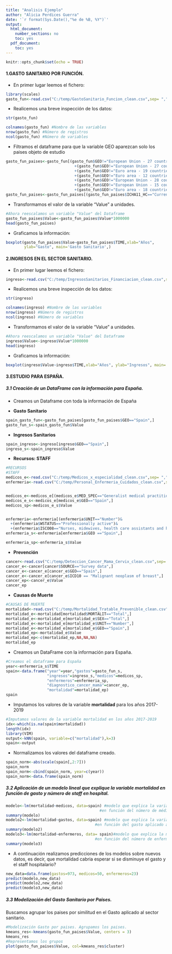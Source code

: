 ---
title: "Analisis Ejemplo"
author: "Alicia Perdices Guerra"
date: '`r format(Sys.Date(),"%e de %B, %Y")`'
output:
  html_document:
    number_sections: no
    toc: yes
  pdf_document:
    toc: yes
---

```{r setup, include=FALSE}
knitr::opts_chunk$set(echo = TRUE)
```

#### **1.GASTO SANITARIO POR FUNCIÓN.**

* En primer lugar leemos el fichero:

```{r}
library(scales)
gasto_fun<-read.csv("C:/temp/GastoSanitario_Funcion_clean.csv",sep= ",")
```

* Realicemos una breve inspección de los datos:

```{r}
str(gasto_fun)

```


```{r}
colnames(gasto_fun) #Nombre de las variables
nrow(gasto_fun) #Número de registros
ncol(gasto_fun) #Número de variables
```

* Filtramos el dataframe para que la variable GEO aparezcan solo los paises objeto de estudio

```{r}
gasto_fun_paises<-gasto_fun[(gasto_fun$GEO!="European Union - 27 countries (from 2020)")&
                              +(gasto_fun$GEO!="European Union - 27 countries (2007-2013)")&
                              +(gasto_fun$GEO!="Euro area - 19 countries  (from 2015)")&
                              +(gasto_fun$GEO!="Euro area - 12 countries (2001-2006)")&
                              +(gasto_fun$GEO!="European Union - 28 countries +(2013-2020)")&
                              +(gasto_fun$GEO!="European Union - 15 countries (1995-2004)")&
                              +(gasto_fun$GEO!="Euro area - 18 countries (2014)"),]
gasto_fun_paises<-gasto_fun_paises[(gasto_fun_paises$ICHA11_HC=="Current health care expenditure (CHE)"),]


```

* Transformamos el valor de la variable "Value" a unidades.

```{r}
#Ahora reescalamos un variable "Value" del Dataframe
gasto_fun_paises$Value<-gasto_fun_paises$Value*1000000
head(gasto_fun_paises)


```

* Graficamos la información:

```{r}
boxplot(gasto_fun_paises$Value~gasto_fun_paises$TIME,xlab="Años",
        ylab="Gasto", main='Gasto Sanitario',)
```

#### **2.INGRESOS EN EL SECTOR SANITARIO.**

* En primer lugar leemos el fichero:

```{r}
ingreso<-read.csv("C:/temp/IngresosSanitarios_Financiacion_clean.csv",sep= ",")
```

* Realicemos una breve inspección de los datos:

```{r}
str(ingreso)

```


```{r}
colnames(ingreso) #Nombre de las variables
nrow(ingreso) #Número de registros
ncol(ingreso) #Número de variables
```

* Transformamos el valor de la variable "Value" a unidades.

```{r}
#Ahora reescalamos un variable "Value" del Dataframe
ingreso$Value<-ingreso$Value*1000000
head(ingreso)

```

* Graficamos la información:

```{r}
boxplot(ingreso$Value~ingreso$TIME,xlab="Años", ylab="Ingresos", main='Ingresos Sanitarios',)
```


#### **3.ESTUDIO PARA ESPAÑA.**
##### **3.1 Creación de un DataFrame con la información para España.**

* Creamos un Dataframe con toda la información de España

* **Gasto Sanitario**

```{r}
spain_gasto_fun<-gasto_fun_paises[gasto_fun_paises$GEO=="Spain",]
gasto_fun_s<-spain_gasto_fun$Value
```

* **Ingresos Sanitarios**

```{r}
spain_ingreso<-ingreso[ingreso$GEO=="Spain",]
ingreso_s<-spain_ingreso$Value
```

* **Recursos: STAFF**

```{r}
#RECURSOS
#STAFF
medicos_e<-read.csv("C:/temp/Medicos_x_especialidad_clean.csv",sep= ",")
enfermeria<-read.csv("C:/temp/Personal_Enfermeria_Cuidados_clean.csv",sep= ",")


medicos_e<-medicos_e[(medicos_e$MED_SPEC=="Generalist medical practitioners"),]
medicos_e_s<-medicos_e[medicos_e$GEO=="Spain",]
medicos_sp<-medicos_e_s$Value


enfermeria<-enfermeria[(enfermeria$UNIT=="Number")&
  +(enfermeria$WSTATUS=="Professionally active")&
  +(enfermeria$ISCO08=="Nurses, midewives, health care assistants and home-based personal care workers"),]
enfermeria_s<-enfermeria[enfermeria$GEO =="Spain",]

enfermeria_sp<-enfermeria_s$Value
```

* **Prevención**

```{r}

cancer<-read.csv("C:/temp/Deteccion_Cancer_Mama_Cervix_clean.csv",sep= ",")
cancer_e<-cancer[cancer$SOURCE=="Survey data",]
cancer_e<-cancer_e[cancer_e$GEO=="Spain",]
cancer_e<-cancer_e[cancer_e$ICD10 == "Malignant neoplasm of breast",]
cancer_ep<-cancer_e$Value
cancer_ep
```

* **Causas de Muerte**

```{r}
#CAUSAS DE MUERTE
mortalidad<-read.csv("C:/temp/Mortalidad_Tratable_Prevenible_clean.csv",sep= ",")
mortalidad_e<-mortalidad[mortalidad$MORTALIT=="Total",]
mortalidad_e<-mortalidad_e[mortalidad_e$SEX=="Total",]
mortalidad_e<-mortalidad_e[mortalidad_e$UNIT=="Number",]
mortalidad_e<-mortalidad_e[mortalidad_e$GEO=="Spain",]
mortalidad_ep<-mortalidad_e$Value
mortalidad_ep<-c(mortalidad_ep,NA,NA,NA)
mortalidad_ep
```

* Creamos un DataFrame con la información para España.

```{r}
#Creamos el dataframe para España
year<-enfermeria_s$TIME
spain<-data.frame("year"=year,"gastos"=gasto_fun_s,
                  "ingresos"=ingreso_s,"medicos"=medicos_sp,
                  "enfermeros"=enfermeria_sp,
                  "diagnostico_cancer_mama"=cancer_ep,
                  "mortalidad"=mortalidad_ep)
spain
```

* Imputamos los valores de la variable **mortalidad** para los años 2017-2019

```{r}
#Imputamos valores de la variable mortalidad en los años 2017-2019
idx<-which(is.na(spain$mortalidad))
length(idx)
library(VIM)
output<-kNN(spain, variable=c("mortalidad"),k=3) 
spain<-output
```


* Normalizamos los valores del dataframe creado.

```{r}
spain_norm<-abs(scale(spain[,2:7]))
spain_norm
spain_norm<-cbind(spain_norm, year=c(year))
spain_norm<-data.frame(spain_norm)
```

##### **3.2 Aplicación de un modelo lineal que explique la variable mortalidad en función de gasto y número de staff en hospital.**

```{r}
modelo<-lm(mortalidad~medicos, data=spain) #modelo que explica la variable mortalidad 
                                         #en función del número de médicos disponibles.
summary(modelo)
modelo2<-lm(mortalidad~gastos, data=spain) #modelo que explica la variable mortalidad 
                                       #en función del gasto aplicado al sector sanitario.
summary(modelo2)
modelo3<-lm(mortalidad~enfermeros, data= spain)#modelo que explica la mortalidad 
                                       #en función del número de enfermeros disponibles.
summary(modelo3)
```

* A continuación realizamos predicciones de los modelos sobre nuevos datos, es decir, que mortalidad cabria esperar si se disminuye el gasto y el staff hospitalario?

```{r}
new_data=data.frame(gastos=973, medicos=50, enfermeros=23)
predict(modelo,new_data)
predict(modelo2,new_data)
predict(modelo3,new_data)
```

##### **3.3 Modelización del Gasto Sanitario por Paises.**

Buscamos agrupar los paises por similitud en el Gasto aplicado al sector sanitario.

```{r}
#Modelización Gasto por paises. Agrupamos los paises.
kmeans_res<-kmeans(gasto_fun_paises$Value, centers = 3)
kmeans_res
#Representamos los grupos
plot(gasto_fun_paises$Value, col=kmeans_res$cluster)
```

